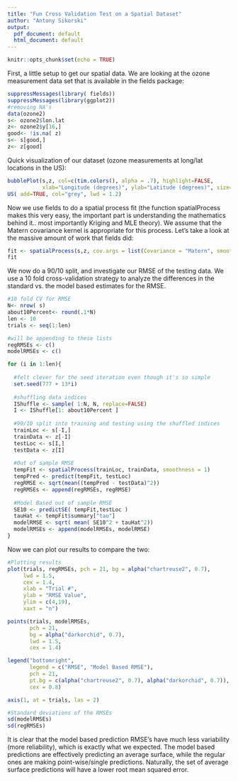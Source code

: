 ```yaml
---
title: "Fun Cross Validation Test on a Spatial Dataset"
author: "Antony Sikorski"
output:
  pdf_document: default
  html_document: default
---
```


```r
knitr::opts_chunk$set(echo = TRUE)
```

\newpage

First, a little setup to get our spatial data. We are looking at the ozone measurement data set that is available in the fields package: 
```r
suppressMessages(library( fields))
suppressMessages(library(ggplot2))
#removing NA's
data(ozone2)
s<- ozone2$lon.lat
z<- ozone2$y[16,]
good<- !is.na( z)
s<- s[good,]
z<- z[good]
```

Quick visualization of our dataset (ozone measurements at long/lat locations in the US):
```r
bubblePlot(s,z, col=c(tim.colors(), alpha = .7), highlight=FALSE, 
           xlab="Longitude (degrees)", ylab="Latitude (degrees)", size=0.9)
US( add=TRUE, col="grey", lwd = 1.2)
```

Now we use fields to do a spatial process fit (the function spatialProcess makes this very easy, the important part is understanding the mathematics behind it.. most importantly Kriging and MLE theory). We assume that the Matern covariance kernel is appropriate for this process. Let's take a look at the massive amount of work that fields did: 
```r
fit <- spatialProcess(s,z, cov.args = list(Covariance = "Matern", smoothness = 1))
fit
```

We now do a 90/10 split, and investigate our RMSE of the testing data. We use a 10 fold cross-validation strategy to analyze the differences in the standard vs. the model based estimates for the RMSE.

```r
#10 fold CV for RMSE
N<- nrow( s)
about10Percent<- round(.1*N)
len <- 10 
trials <- seq(1:len)

#will be appending to these lists
regRMSEs <- c()
modelRMSEs <- c()

for (i in 1:len){
  
  #felt clever for the seed iteration even though it's so simple
  set.seed(777 + 13*i)
  
  #shuffling data indices
  IShuffle <- sample( 1:N, N, replace=FALSE)
  I <- IShuffle[1: about10Percent ]
  
  #90/10 split into training and testing using the shuffled indices
  trainLoc <- s[-I,]
  trainData <- z[-I]
  testLoc <- s[I,]
  testData <- z[I]
  
  #Out of sample RMSE
  tempFit <- spatialProcess(trainLoc, trainData, smoothness = 1)
  tempPred <- predict(tempFit, testLoc)
  regRMSE <- sqrt(mean((tempPred - testData)^2))
  regRMSEs <- append(regRMSEs, regRMSE)
  
  #Model Based out of sample RMSE
  SE10 <- predictSE( tempFit,testLoc )
  tauHat <- tempFit$summary["tau"]
  modelRMSE <- sqrt( mean( SE10^2 + tauHat^2))
  modelRMSEs <- append(modelRMSEs, modelRMSE)
}
```

Now we can plot our results to compare the two: 
```r
#Plotting results
plot(trials, regRMSEs, pch = 21, bg = alpha("chartreuse2", 0.7), 
     lwd = 1.5,
     cex = 1.4,
     xlab = "Trial #", 
     ylab = "RMSE Value", 
     ylim = c(4,19),
     xaxt = "n")

points(trials, modelRMSEs, 
       pch = 21, 
       bg = alpha("darkorchid", 0.7), 
       lwd = 1.5, 
       cex = 1.4)

legend("bottomright", 
       legend = c("RMSE", "Model Based RMSE"), 
       pch = 21, 
       pt.bg = c(alpha("chartreuse2", 0.7), alpha("darkorchid", 0.7)), 
       cex = 0.8)

axis(1, at = trials, las = 2)

#Standard deviations of the RMSEs
sd(modelRMSEs)
sd(regRMSEs)
```

It is clear that the model based prediction RMSE's have much less variability (more reliability), which is exactly what we expected. The model based predictions are effectively predicting an average surface, while the regular ones are making point-wise/single predictions. Naturally, the set of average surface predictions will have a lower root mean squared error. 